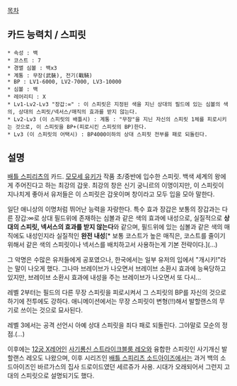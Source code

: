[[목차]]
== 카드 능력치 / 스피릿 ==
 * 속성 : 백
 * 코스트 : 7
 * 경멸 심볼 : 백x3
 * 계통 : 무장(武裝), 전기(戰騎)
 * BP : LV1-6000, LV2-7000, LV3-10000
 * 심볼 : 백
 * 레어리티 : X
 * Lv1-Lv2-Lv3 "장갑:∞" : 이 스피릿은 지정된 색을 지닌 상대의 필드에 있는 심볼의 색의, 상대의 스피릿/넥서스/매직의 효과를 받지 않는다.
 * Lv2-Lv3 (이 스피릿의 배틀시) : 계통 : "무장"을 지닌 자신의 스피릿 1체를 피로시키는 것으로, 이 스피릿을 BP+(피로시킨 스피릿의 BP)한다.
 * Lv3 (이 스피릿의 어택시) : BP4000이하의 상대 스피핏 전부를 패로 되돌린다.

== 설명 ==
[[배틀 스피리츠]]의 카드. [[모모세 유키]]가 작품 초/중반에 입수한 스피릿. 백색 세계의 왕에게 주어진다고 하는 최강의 갑옷. 최강의 창은 신기 궁니르의 이명이지만, 이 스피릿이 지나치게 좋아서 유저들은 이 스피릿은 갑옷이며 창이라고 모두 입을 모아 말한다.

일단 애니상의 이명처럼 뛰어난 능력을 자랑한다. 특수 효과 장갑은 보통의 장갑과는 다른 장갑:∞로 상대 필드위에 존재하는 심볼과 같은 색의 효과에 내성으로, 실질적으로 '''상대의 스피릿, 넥서스의 효과를 받지 않는다'''와 같으며, 필드위에 있는 심볼과 같은 색의 매직에도 내성인지라 실질적인 '''완전 내성'''[* 보통 코스트가 높은 매직은, 코스트를 줄이기 위해서 같은 색의 스피릿이나 넥서스를 배치하고서 사용하는게 기본 전략이다.](…)

그 악명은 수많은 유저들에게 공포였으나, 한국에서는 일부 유저의 입에서 "개시키!"라는 말이 나오게 했다. 그나마 브레이브가 나오면서 브레이브 소환시 효과에 능욕당하고 있지만, 브레이브 소환시 효과에 내성을 주는 브레이브가 나오면서 또 다시…

레벨 2부터는 필드의 다른 무장 스피릿을 피로시켜서 그 스피릿의 BP를 자신의 것으로 하기에 전투에도 강하다. 애니메이션에서는 무장 스피릿이 변형(!!)해서 발할랜스의 무기로 쓰이는 것으로 묘사된다.

레벨 3에서는 공격 선언시 아예 상대 스피릿을 죄다 패로 되돌린다. 그야말로 모순의 정점.(…)

이후에는 [[12궁 X레어]]인 [[사기룡신 스트라이크블룸 레오]]와 융합한 스피릿인 사기개신 발할랜스 레오도 나왔으며, 이후 시리즈인 [[배틀 스피리츠 소드아이즈]]에서는 과거 백의 소드아이즈인 바르가스의 집사 드로이드였던 세르쥬가 사용. 시대가 오래되어서 그런지 고대의 스피릿으로 설명되기도 했다.

